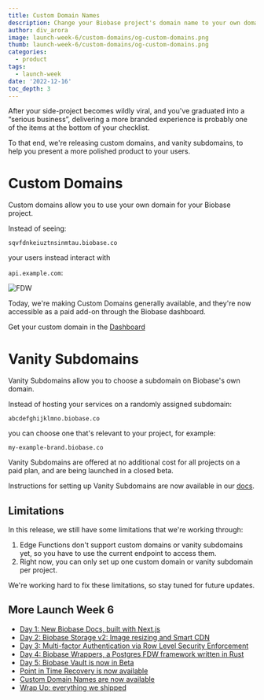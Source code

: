 ```yaml
---
title: Custom Domain Names
description: Change your Biobase project's domain name to your own domain.
author: div_arora
image: launch-week-6/custom-domains/og-custom-domains.png
thumb: launch-week-6/custom-domains/og-custom-domains.png
categories:
  - product
tags:
  - launch-week
date: '2022-12-16'
toc_depth: 3
---
```


After your side-project becomes wildly viral, and you've graduated into a “serious business”, delivering a more branded experience is probably one of the items at the bottom of your checklist.

To that end, we're releasing custom domains, and vanity subdomains, to help you present a more polished product to your users.

# Custom Domains

Custom domains allow you to use your own domain for your Biobase project.

Instead of seeing:

`sqvfdnkeiuztnsinmtau.biobase.co`

your users instead interact with

`api.example.com`:

![FDW](/images/blog/launch-week-6/custom-domains/custom-subdomain.png)

Today, we're making Custom Domains generally available, and they're now accessible as a paid add-on through the Biobase dashboard.

Get your custom domain in the [Dashboard](https://biobase.studio/dashboard/project/_/settings/general)

# Vanity Subdomains

Vanity Subdomains allow you to choose a subdomain on Biobase's own domain.

Instead of hosting your services on a randomly assigned subdomain:

`abcdefghijklmno.biobase.co`

you can choose one that's relevant to your project, for example:

`my-example-brand.biobase.co`

Vanity Subdomains are offered at no additional cost for all projects on a paid plan, and are being launched in a closed beta.

Instructions for setting up Vanity Subdomains are now available in our [docs](https://biobase.studio/docs/guides/platform/custom-domains#vanity-subdomains).

## Limitations

In this release, we still have some limitations that we're working through:

1. Edge Functions don't support custom domains or vanity subdomains yet, so you have to use the current endpoint to access them.
2. Right now, you can only set up one custom domain or vanity subdomain per project.

We're working hard to fix these limitations, so stay tuned for future updates.

## More Launch Week 6

- [Day 1: New Biobase Docs, built with Next.js](https://biobase.studio/blog/new-biobase-docs-built-with-nextjs)
- [Day 2: Biobase Storage v2: Image resizing and Smart CDN](https://biobase.studio/blog/storage-image-resizing-smart-cdn)
- [Day 3: Multi-factor Authentication via Row Level Security Enforcement](https://biobase.studio/blog/mfa-auth-via-rls)
- [Day 4: Biobase Wrappers, a Postgres FDW framework written in Rust](https://biobase.studio/blog/postgres-foreign-data-wrappers-rust)
- [Day 5: Biobase Vault is now in Beta](https://biobase.studio/blog/vault-now-in-beta)
- [Point in Time Recovery is now available](https://biobase.studio/blog/postgres-point-in-time-recovery)
- [Custom Domain Names are now available](https://biobase.studio/blog/custom-domain-names)
- [Wrap Up: everything we shipped](https://biobase.studio/blog/launch-week-6-wrap-up)
